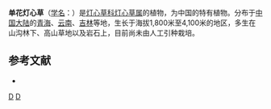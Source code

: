 {{Speciesbox 
| taxon = Juncus perparvus
| authority = [[吴国芳|K. F. Wu]]
}}

'''单花灯心草'''（[[学名|学名]]：{{lang|la|''Juncus perparvus''}}）是[[灯心草科|灯心草科]][[灯心草属|灯心草属]]的植物，为中国的特有植物。分布于[[中国大陆|中国大陆]]的[[青海|青海]]、[[云南|云南]]、[[吉林|吉林]]等地，生长于海拔1,800米至4,100米的地区，多生在山沟林下、高山草地以及岩石上，目前尚未由人工引种栽培。

== 参考文献 ==
<div class="references-small">
* {{cite web| url =http://www.bioinfo.cn/db05/KmzwSpecies.php?action=view&id=11549| title =单花灯心草| work =《中国高等植物数据库全库》| publisher =中国科学院微生物研究所| author =昆明植物研究所| accessdate =2009-02-24| deadurl =yes| archiveurl =https://web.archive.org/web/20160305082556/http://www.bioinfo.cn/db05/KmzwSpecies.php?action=view&id=11549| archivedate =2016-03-05}}
</div>
{{Taxonbar|from=Q10906385}}

[[Category:灯心草属|D]]
[[Category:中國特有植物|D]]